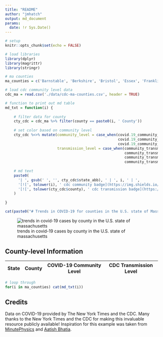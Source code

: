 ```yaml
---
title: "README"
author: "jmhatch"
output: md_document
params:
  date: !r Sys.Date()
---
```


```r
# setup
knitr::opts_chunk$set(echo = FALSE)

# load libraries
library(dplyr)
library(magrittr)
library(stringr)

# ma counties
ma_counties = c('Barnstable', 'Berkshire', 'Bristol', 'Essex', 'Franklin', 'Hampden', 'Hampshire', 'Middlesex', 'Norfolk', 'Plymouth', 'Suffolk', 'Worcester')

# load cdc community level data
cdc_ma = read.csv('./data/cdc-ma-counties.csv', header = TRUE)

# function to print out md table
md_txt = function(i) {
  
    # filter data for county
    cty_cdc = cdc_ma %>% filter(county == paste0(i, ' County'))
    
    # set color based on community level
    cty_cdc %<>% mutate(community_level = case_when(covid.19_community_level == 'Low' ~ 'success', 
                                                    covid.19_community_level == 'Medium' ~ 'important', 
                                                    covid.19_community_level== 'High' ~ 'critical'), 
                        transmission_level = case_when(community_transmission_level == 'low' ~ 'informational', 
                                                       community_transmission_level == 'moderate' ~ 'yellow',
                                                       community_transmission_level == 'substantial' ~ 'important',
                                                       community_transmission_level == 'high' ~ 'critical'))
    
    # md text
    paste0(
      '| ', gsub(' ', '', cty_cdc$state_abb), ' | ', i, ' | ', 
      '[![', tolower(i), ' cdc community badge](https://img.shields.io/badge/COVID--19%20Community%20Level-', cty_cdc$covid.19_community_level, '-', cty_cdc$community_level, '.svg)](https://www.cdc.gov/coronavirus/2019-ncov/science/community-levels.html)<br />(updated on ', cty_cdc$date_community,') | ',
      '[![', tolower(cty_cdc$county), ' cdc transmission badge](https://img.shields.io/badge/CDC%20Transmission%20Level-', str_to_title(cty_cdc$community_transmission_level), '-', cty_cdc$transmission_level, '.svg)](https://covid.cdc.gov/covid-data-tracker/#county-view?list_select_state=Massachusetts&data-type=Risk&list_select_county=', cty_cdc$fips_code, ')<br />(updated on ', cty_cdc$date_transmission,') |\n'
    )
  
}
```

```r
cat(paste0("# Trends in COVID-19 for counties in the U.S. state of Massachusetts, excluding the Islands (updated on ", params$date, ")\n"))
```

![trends in covid-19 cases by county in the U.S. state of massachusetts](./images/ma_county_covid.png)

## County-level Information

| State | County | COVID-19 Community Level | CDC Transmission Level |
| :---: | :---: | :---: | :---: |
```r
# loop through 
for(i in ma_counties) cat(md_txt(i))
```

Credits
-------
Data on COVID-19 provided by The New York Times and the CDC. Many thanks to the New York Times and the CDC for making this invaluable resource publicly available! Inspiration for this example was taken from [MinutePhysics](https://www.youtube.com/watch?v=54XLXg4fYsc) and [Aatish Bhatia](http://aatishb.com/covidtrends/).